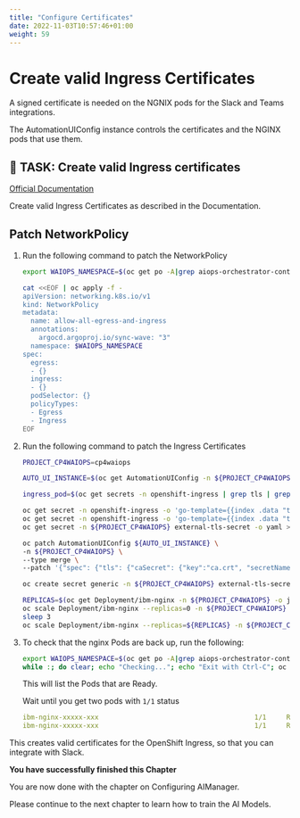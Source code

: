 ```yaml
---
title: "Configure Certificates"
date: 2022-11-03T10:57:46+01:00
weight: 59
---
```


# Create valid Ingress Certificates


A signed certificate is needed on the NGNIX pods for the Slack and Teams integrations.

The AutomationUIConfig instance controls the certificates and the NGINX pods that use them.




## 🚀 TASK: Create valid Ingress certificates

[Official Documentation](https://www.ibm.com/docs/en/cloud-paks/cloud-pak-watson-aiops/3.5.0?topic=manager-starter-installation-cli)


Create valid Ingress Certificates as described in the Documentation.




<Accordion>
<AccordionItem title="Need Help?">








## Patch NetworkPolicy

1. Run the following command to patch the NetworkPolicy

    ```bash
    export WAIOPS_NAMESPACE=$(oc get po -A|grep aiops-orchestrator-controller |awk '{print$1}')

    cat <<EOF | oc apply -f -
    apiVersion: networking.k8s.io/v1
    kind: NetworkPolicy
    metadata:
      name: allow-all-egress-and-ingress
      annotations:
        argocd.argoproj.io/sync-wave: "3"
      namespace: $WAIOPS_NAMESPACE
    spec:
      egress:
      - {}
      ingress:
      - {}
      podSelector: {}
      policyTypes:
      - Egress
      - Ingress
    EOF
    ```


2. Run the following command to patch the Ingress Certificates

    ```bash
    PROJECT_CP4WAIOPS=cp4waiops

	AUTO_UI_INSTANCE=$(oc get AutomationUIConfig -n ${PROJECT_CP4WAIOPS} --no-headers -o custom-columns=":metadata.name")

	ingress_pod=$(oc get secrets -n openshift-ingress | grep tls | grep -v router-metrics-certs-default | awk '{print $1}')

	oc get secret -n openshift-ingress -o 'go-template={{index .data "tls.crt"}}' ${ingress_pod} | base64 -d > cert.crt
	oc get secret -n openshift-ingress -o 'go-template={{index .data "tls.key"}}' ${ingress_pod} | base64 -d > cert.key
	oc get secret -n ${PROJECT_CP4WAIOPS} external-tls-secret -o yaml > external-tls-secret.yaml

	oc patch AutomationUIConfig ${AUTO_UI_INSTANCE} \
	-n ${PROJECT_CP4WAIOPS} \
	--type merge \
	--patch '{"spec": {"tls": {"caSecret": {"key":"ca.crt", "secretName": "external-tls-secret"}, "certificateSecret": { "secretName": "external-tls-secret"}}}}'

	oc create secret generic -n ${PROJECT_CP4WAIOPS} external-tls-secret --from-file=cert.crt=cert.crt --from-file=cert.key=cert.key -o yaml --dry-run=client | oc apply -f -

	REPLICAS=$(oc get Deployment/ibm-nginx -n ${PROJECT_CP4WAIOPS} -o jsonpath='{.spec.replicas}')
	oc scale Deployment/ibm-nginx --replicas=0 -n ${PROJECT_CP4WAIOPS}
	sleep 3
	oc scale Deployment/ibm-nginx --replicas=${REPLICAS} -n ${PROJECT_CP4WAIOPS}
    ```



3. To check that the nginx Pods are back up, run the following:

	```bash
	export WAIOPS_NAMESPACE=$(oc get po -A|grep aiops-orchestrator-controller |awk '{print$1}')
	while :; do clear; echo "Checking..."; echo "Exit with Ctrl-C"; oc get po -n $WAIOPS_NAMESPACE | grep nginx|grep -v ibm-nginx-tester|grep -v setup-nginx-job ; sleep 2; done
	```

	This will list the Pods that are Ready.

	Wait until you get two pods with `1/1` status

	```yaml
	ibm-nginx-xxxxx-xxx                                       1/1     Running     0               4h9m
	ibm-nginx-xxxxx-xxx                                       1/1     Running     0               4h9m
	```

<InlineNotification kind="info">

This creates valid certificates for the OpenShift Ingress, so that you can integrate with Slack.

</InlineNotification>

</AccordionItem>
</Accordion>



<InlineNotification kind="success">

**You have successfully finished this Chapter**

You are now done with the chapter on Configuring AIManager.

Please continue to the next chapter to learn how to train the AI Models.

</InlineNotification>